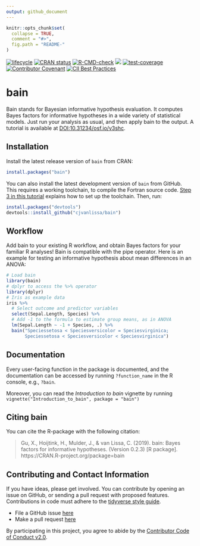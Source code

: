 ```yaml
---
output: github_document
---
```


<!-- README.md is generated from README.Rmd. Please edit that file -->

```r
knitr::opts_chunk$set(
  collapse = TRUE,
  comment = "#>",
  fig.path = "README-"
)
```


[![lifecycle](https://img.shields.io/badge/lifecycle-stable-brightgreen.svg)](https://lifecycle.r-lib.org/articles/stages.html#stable)
[![CRAN status](https://www.r-pkg.org/badges/version/bain)](https://cran.r-project.org/package=bain)
[![R-CMD-check](https://github.com/cjvanlissa/bain/workflows/R-CMD-check/badge.svg)](https://github.com/cjvanlissa/bain/actions)
[![](https://cranlogs.r-pkg.org/badges/bain)](https://cran.r-project.org/package=bain)
[![test-coverage](https://github.com/cjvanlissa/bain/workflows/test-coverage/badge.svg)](https://github.com/cjvanlissa/bain/actions)
[![Contributor Covenant](https://img.shields.io/badge/Contributor%20Covenant-v2.0%20adopted-ff69b4.svg)](https://www.contributor-covenant.org/version/2/0/code_of_conduct.html)
[![CII Best Practices](https://bestpractices.coreinfrastructure.org/projects/3871/badge)](https://bestpractices.coreinfrastructure.org/projects/3871)

# bain

Bain stands for Bayesian informative hypothesis evaluation. It computes Bayes factors for informative hypotheses in a wide variety of statistical models. Just run your analysis as usual, and then apply bain to the output. A tutorial is available at [DOI:10.31234/osf.io/v3shc](https://psyarxiv.com/v3shc/).

## Installation

Install the latest release version of `bain` from CRAN:

```r
install.packages("bain")
```

You can also install the latest development version of `bain` from GitHub. This requires a working toolchain, to compile the Fortran source code. [Step 3 in this tutorial](https://cjvanlissa.github.io/worcs/articles/setup.html) explains how to set up the toolchain. Then, run:

```r
install.packages("devtools")
devtools::install_github("cjvanlissa/bain")
```

## Workflow

Add bain to your existing R workflow, and obtain Bayes factors for your familiar R analyses! Bain is compatible with the pipe operator. Here is an example for testing an informative hypothesis about mean differences in an ANOVA:

```r
# Load bain
library(bain)
# dplyr to access the %>% operator
library(dplyr)
# Iris as example data
iris %>%
  # Select outcome and predictor variables
  select(Sepal.Length, Species) %>%      
  # Add -1 to the formula to estimate group means, as in ANOVA
  lm(Sepal.Length ~ -1 + Species, .) %>% 
  bain("Speciessetosa < Speciesversicolor = Speciesvirginica;
       Speciessetosa < Speciesversicolor < Speciesvirginica")
```

## Documentation

Every user-facing function in the package is documented, and the documentation can be accessed by running `?function_name` in the R console, e.g., `?bain`.

Moreover, you can read the *Introduction to bain* vignette by running `vignette("Introduction_to_bain", package = "bain")`

## Citing bain

You can cite the R-package with the following citation:

> Gu, X., Hoijtink, H., Mulder, J., & van Lissa, C. (2019). bain: Bayes factors for informative hypotheses. (Version 0.2.3) [R package]. https://CRAN.R-project.org/package=bain

## Contributing and Contact Information

If you have ideas, please get involved. You can contribute by opening an issue on GitHub, or sending a pull request with proposed features. Contributions in code must adhere to the [tidyverse style guide](https://style.tidyverse.org/).

* File a GitHub issue [here](https://github.com/cjvanlissa/bain)
* Make a pull request [here](https://github.com/cjvanlissa/bain/pulls)

By participating in this project, you agree to abide by the [Contributor Code of Conduct v2.0](https://www.contributor-covenant.org/version/2/0/code_of_conduct.html).
